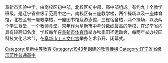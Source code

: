 {{unreferenced|time=2018-01-16T10:47:31+00:00}}
{{Infobox School
|name = <font color=#005511><big>阜新市实验中学</big></font>
|other_name = <font color=#005511><big>Fuxin Experimental Middle School</big></font>
[[File:阜新市实验中学校徽.jpg|150px]]
| motto = 爱国 立志 崇学 尚美
| established = 1943年
| principal = 卢东
| secretary = 卢东
| language = [[普通话|普通话]] [[英语|英语]]
| faculty = 约320人
| students = 约5000人
| area = 90,000平方米
| free_label = 校歌
| free_text = 《实验学子歌》
| district = {{CHN}}[[辽宁省|辽宁省]][[阜新市|阜新市]]
| free_label4 = 英文简称
| free_text4 = FEMS
| address =南校区：{{CHN}}[[阜新市|阜新市]][[海州区|海州区]]中华路95号
           北校区：{{CHN}}[[阜新市|阜新市]][[细河区|细河区]]兴工路71号
| website =[http://www.fxsyedu.cn 阜新实验中学网站]
}}
阜新市实验中学，由南校区初中部，北校区初中部，高中部组成。有约九十个教学班级，是辽宁省省级示范高中之一，南校区有三座教学楼，两个操场以及一座体育馆，北校区有一座教学楼，一座图书馆及游泳馆，三栋宿舍楼，两个操场，以及两个学生食堂，一个教师食堂。常年作为阜新市中考分数线最高的学校，在辽宁省内具有较高知名度。学校每年在[[阜新市体育场|阜新市体育场]]举办秋季田径运动会，每两年举办校园科技文化艺术节，在[[阜新市工人文化宫|阜新市工人文化宫]]举办艺术节开、闭幕式。


[[Category:阜新中等教育|Category:阜新中等教育]]
[[Category:1943年創建的教育機構|Category:1943年創建的教育機構]]
[[Category:辽宁省省级示范性普通高中|Category:辽宁省省级示范性普通高中]]